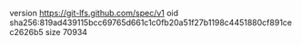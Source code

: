version https://git-lfs.github.com/spec/v1
oid sha256:819ad439115bcc69765d661c1c0fb20a51f27b1198c4451880cf891cec2626b5
size 70934
